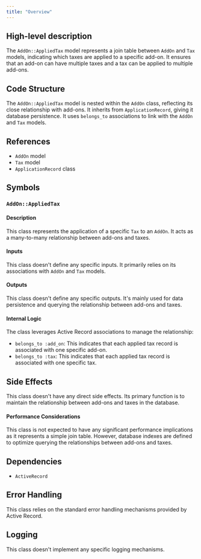 ```yaml
---
title: "Overview"
---
```


## High-level description
The `AddOn::AppliedTax` model represents a join table between `AddOn` and `Tax` models, indicating which taxes are applied to a specific add-on. It ensures that an add-on can have multiple taxes and a tax can be applied to multiple add-ons.

## Code Structure
The `AddOn::AppliedTax` model is nested within the `AddOn` class, reflecting its close relationship with add-ons. It inherits from `ApplicationRecord`, giving it database persistence. It uses `belongs_to` associations to link with the `AddOn` and `Tax` models.

## References
- `AddOn` model
- `Tax` model
- `ApplicationRecord` class

## Symbols

### `AddOn::AppliedTax`
#### Description
This class represents the application of a specific `Tax` to an `AddOn`. It acts as a many-to-many relationship between add-ons and taxes.

#### Inputs
This class doesn't define any specific inputs. It primarily relies on its associations with `AddOn` and `Tax` models.

#### Outputs
This class doesn't define any specific outputs. It's mainly used for data persistence and querying the relationship between add-ons and taxes.

#### Internal Logic
The class leverages Active Record associations to manage the relationship:
- `belongs_to :add_on`: This indicates that each applied tax record is associated with one specific add-on.
- `belongs_to :tax`: This indicates that each applied tax record is associated with one specific tax.

## Side Effects
This class doesn't have any direct side effects. Its primary function is to maintain the relationship between add-ons and taxes in the database.

#### Performance Considerations
This class is not expected to have any significant performance implications as it represents a simple join table. However, database indexes are defined to optimize querying the relationships between add-ons and taxes.

## Dependencies
- `ActiveRecord`

## Error Handling
This class relies on the standard error handling mechanisms provided by Active Record.

## Logging
This class doesn't implement any specific logging mechanisms.
